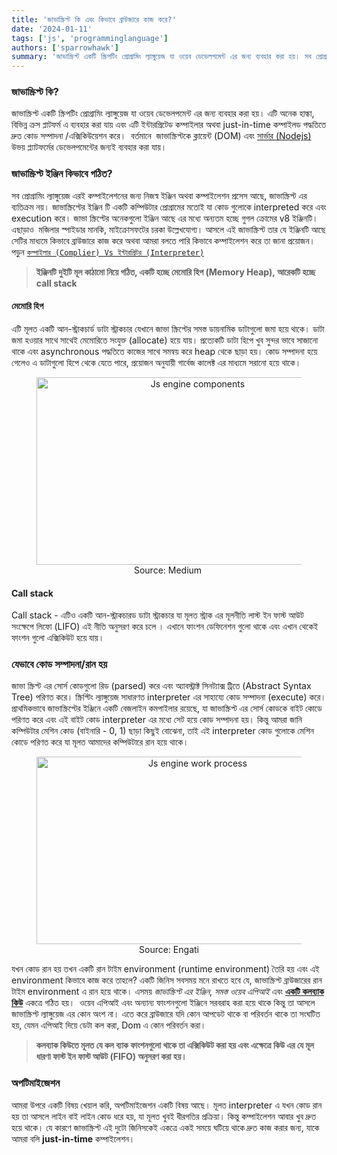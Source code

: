 ```yaml
---
title: 'জাভাস্ক্রিপ্ট কি এবং কিভাবে ব্রাউজারে কাজ করে?'
date: '2024-01-11'
tags: ['js', 'programminglanguage']
authors: ['sparrowhawk']
summary: 'জাভাস্ক্রিপ্ট একটি স্ক্রিপটিং প্রোগ্রামিং ল্যাঙ্গুয়েজ যা ওয়েব ডেভেলপমেন্ট এর জন্য ব্যবহার করা হয়। সব প্রোগ্রামিং ল্যাঙ্গুয়েজ এরই কম্পাইলেশনের জন্য নিজস্ব ইঞ্জিন অথবা কম্পাইলেশন প্রসেস আছে, জাভাস্ক্রিপ্ট এর ব্যতিক্রম নয়। জাভাস্ক্রিপ্টের ইঞ্জিন টি একটি কম্পিউটার প্রোগ্রামের মতোই।'
---
```


### জাভাস্ক্রিপ্ট কি?

জাভাস্ক্রিপ্ট একটি স্ক্রিপটিং প্রোগ্রামিং ল্যাঙ্গুয়েজ যা ওয়েব ডেভেলপমেন্ট এর জন্য ব্যবহার করা হয়। এটি অনেক হাল্কা, বিভিন্ন ক্রস প্লাটফর্ম এ ব্যবহার করা যায় এবং এটি ইন্টারপ্রিটেড কম্পাইলার অথবা just-in-time কম্পাইলড পদ্ধতিতে দ্রুত কোড সম্পাদনা /এক্সিকিউয়েশন করে।  বর্তমানে  জাভাস্ক্রিপ্টকে ক্লায়েন্ট (DOM) এবং [সার্ভার (Nodejs) ](https://mustanjid.github.io/blog/what-is-nodejs/)উভয় প্ল্যাটফর্মের ডেভেলপমেন্টের জন্যই ব্যবহার করা যায়।

### জাভাস্ক্রিপ্ট ইঞ্জিন কিভাবে গঠিত?

সব প্রোগ্রামিং ল্যাঙ্গুয়েজ এরই কম্পাইলেশনের জন্য নিজস্ব ইঞ্জিন অথবা কম্পাইলেশন প্রসেস আছে, জাভাস্ক্রিপ্ট এর ব্যতিক্রম নয়। জাভাস্ক্রিপ্টের ইঞ্জিন টি একটি কম্পিউটার প্রোগ্রামের মতোই যা কোড গুলোকে interpreted করে এবং execution করে। জাভা স্ক্রিপ্টের অনেকগুলো ইঞ্জিন আছে এর মধ্যে অন্যতম হচ্ছে গুগল ক্রোমের v8 ইঞ্জিনটি। এছাড়াও  মজিলার স্পাইডার মানকি, মাইক্রোসফটের চরকা উল্লেখযোগ্য। আসলে এই জাভাস্ক্রিপ্ট তার যে ইঞ্জিনটি আছে সেটির মাধ্যমে কিভাবে ব্রাউজারে কাজ করে অথবা আমরা বলতে পারি কিভাবে কম্পাইলেশন করে তা জানা প্রয়োজন। পড়ুন [`কম্পাইলার (Complier) Vs ইন্টারপ্রিটর (Interpreter)`](https://mustanjid.github.io/blog/compiler-vs-interpreter "compiler-vs-interpreter")

> **ইঞ্জিনটি দুইটি মূল কাঠামো নিয়ে গঠিত, একটি হচ্ছে মেমোরি হিপ (Memory Heap), আরেকটি হচ্ছে call stack**

#### মেমোরি হিপ

এটি মূলত একটি আন-স্ট্রাকচার্ড ডাটা স্ট্রাকচার যেখানে জাভা স্ক্রিপ্টের সমস্ত ডায়নামিক ডাটাগুলো জমা হয়ে থাকে। ডাটা জমা হওয়ার সাথে সাথেই মেমোরিতে সংযুক্ত (allocate) হয়ে যায়। প্রত্যেকটি ডাটা হিপে খুব সুন্দর ভাবে সাজানো থাকে এবং asynchronous পদ্ধতিতে কাজের সাথে সমন্বয় করে heap থেকে ছাড়া হয়। কোড সম্পাদনা হয়ে গেলেও এ ডাটাগুলো হিপে থেকে যেতে পারে, প্রয়োজন অনুযায়ী গার্বেজ কালেক্ট এর মাধ্যমে সরানো হয়ে থাকে।

<center>
<figure>
<img height="300" width="500" alt="Js engine components" title="Js engine components" src="https://assets-global.website-files.com/5ef788f07804fb7d78a4127a/626f6337e11f082ebf1e4d70_kinse98CDmvflgPshHgOomUovkd1DbAyoRkyhbGwP7pJKAGcslZjRYMmuoXqnC9A2L67alEIoxsL_R7z4EC7QzXFjrHq3ScHKgadxaE0ODBTAFh_b6fmcS6wik9PCMfC4LtWy_WL.png" />
<figcaption>Source: Medium </figcaption>
</figure>
</center>

#### Call stack

Call stack - এটিও একটি আন-স্ট্রাকচারড ডাটা স্ট্রাকচার যা মূলত স্ট্রাক এর মূলনীতি লাস্ট ইন ফাস্ট আউট সংক্ষেপে লিফো (LIFO) এই নীতি অনুসরণ করে চলে । এখানে ফাংশন ডেফিনেশন গুলো থাকে এবং এখান থেকেই ফাংশন গুলো এক্সিকিউট হয়ে যায়।

### যেভাবে কোড সম্পাদনা/রান হয়

জাভা স্ক্রিপ্ট এর সোর্স কোডগুলো রিড (parsed) করে এবং অ্যাবস্ট্রাক্ট সিনট্যাক্স ট্রিতে (Abstract Syntax Tree) পরিণত করে। স্ক্রিপ্টিং ল্যাঙ্গুয়েজ সাধারণত interpreter এর সাহায্যে কোড সম্পাদনা (execute) করে। প্রাথমিকভাবে জাভাস্ক্রিপ্টের ইঞ্জিনে একটি বেজলাইন কমপাইলার রয়েছে, যা জাভাস্ক্রিপ্ট এর সোর্স কোডকে বাইট কোডে পরিণত করে এবং এই বাইট কোড interpreter এর মধ্যে সেট হয়ে কোড সম্পাদনা হয়। কিন্তু আমরা জানি কম্পিউটার মেশিন কোড (বাইনারি - 0, 1) ছাড়া কিছুই বোঝেনা, তাই এই interpreter কোড গুলোকে মেশিন কোডে পরিণত করে যা মূলত আমাদের কম্পিউটারে রান হয়ে থাকে।

<center>
<figure>
<img height="300" width="500" alt="Js engine work process" title="Js engine work process" src="https://assets-global.website-files.com/5ef788f07804fb7d78a4127a/626f63373ef65674fa6cabee_3VCgNiMb2d6IvaT7YmgdMHTpt_2gotv0IGoZlhCz9_u9HOCxPRcapkFd7r_73NDDZ8gZLhHIE1odOTWRJmZzh0rZVymJO4zIhcfzcKBfn-EykYOdvMFsJJIkwiS3jrnHKYLDwiyM.png" />
<figcaption>Source: Engati</figcaption>
</figure>
</center>


যখন কোড রান হয় তখন একটি রান টাইম environment (runtime environment) তৈরি হয় এবং এই environment কিভাবে কাজ করে তাহলে? একটি জিনিস সবসময় মনে রাখতে হবে যে, জাভাস্ক্রিপ্ট ব্রাউজারের রান টাইম environment এ রান হয়ে থাকে। এসময় *জাভাস্ক্রিপ্ট এর ইঞ্জিন*, *সমস্ত ওয়েব এপিআই* এবং <u>**একটি কলব্যাক কিউ**</u> একত্রে গঠিত হয়।  ওয়েব এপিআই এবং অন্যান্য ফাংশনগুলো ইঞ্জিনে সরবরাহ করা হয়ে থাকে কিন্তু তা আসলে জাভাস্ক্রিপ্ট ল্যাঙ্গুয়েজ এর কোন অংশ না। এতে করে ব্রাউজারে যদি কোন আপডেট থাকে বা পরিবর্তন থাকে তা সংঘটিত হয়, যেমন এপিআই দিয়ে ডেটা কল করা, Dom এ কোন পরিবর্তন করা। 

> **কলব্যাক কিউতে মূলত যে কল ব্যাক ফাংশনগুলো থাকে তা এক্সিকিউট করা হয় এবং এক্ষেত্রে কিউ এর যে মূল ধারণা ফাস্ট ইন ফাস্ট আউট (FIFO) অনুসরণ করা হয়।**

### অপটিমাইজেশন

আমরা উপরে একটি বিষয় খেয়াল করি, অপটিমাইজেশন একটি বিষয় আছে। মূলত interpreter এ যখন কোড রান হয় তা আসলে লাইন বাই লাইন কোড ধরে হয়, যা মূলত খুবই ধীরগতির প্রক্রিয়া। কিন্তু কম্পাইলেশন আবার খুব দ্রুত হয়ে থাকে। যে কারণে জাভাস্ক্রিপ্ট এই দুটো জিনিসকেই একত্রে একই সময়ে ঘটিয়ে থাকে দ্রুত কাজ করার জন্য, যাকে আমরা বলি **just-in-time** কম্পাইলেশন।